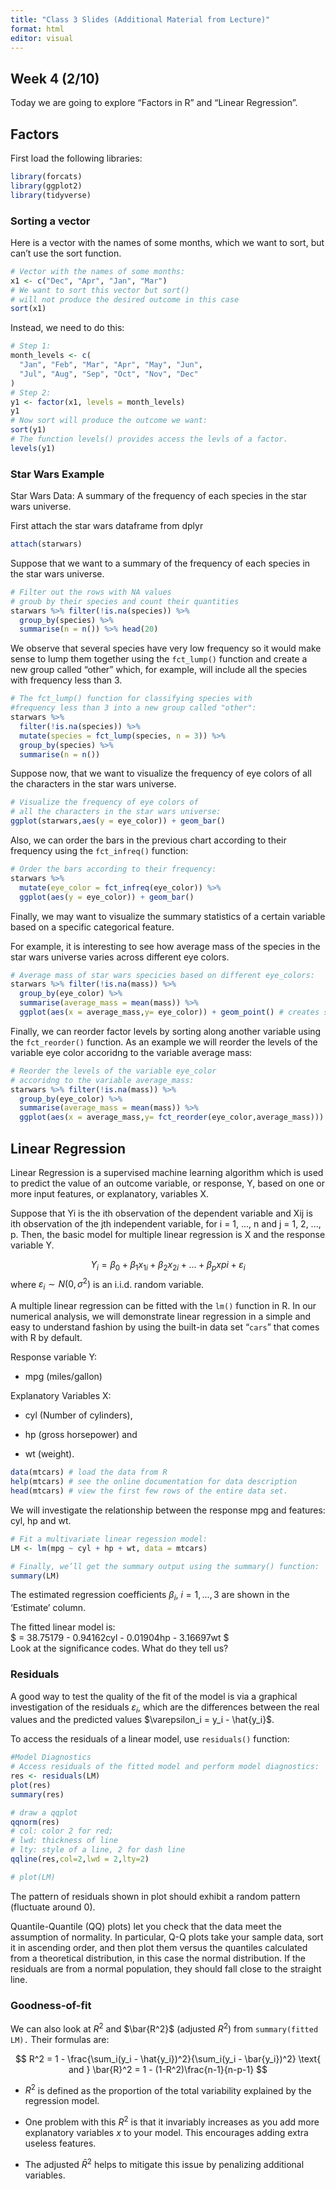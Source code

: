 ---
title: "Class 3 Slides (Additional Material from Lecture)"
format: html
editor: visual
---

## Week 4 (2/10)

Today we are going to explore "Factors in R" and "Linear Regression".

## Factors

First load the following libraries:

```{r}
library(forcats)   
library(ggplot2)
library(tidyverse)
```

### Sorting a vector

Here is a vector with the names of some months, which we want to sort, but can't use the sort function.

```{r}
# Vector with the names of some months:
x1 <- c("Dec", "Apr", "Jan", "Mar")
# We want to sort this vector but sort()
# will not produce the desired outcome in this case
sort(x1)
```

Instead, we need to do this:

```{r}
# Step 1:
month_levels <- c(
  "Jan", "Feb", "Mar", "Apr", "May", "Jun",
  "Jul", "Aug", "Sep", "Oct", "Nov", "Dec"
)
# Step 2:
y1 <- factor(x1, levels = month_levels)
y1
# Now sort will produce the outcome we want:
sort(y1)
# The function levels() provides access the levls of a factor.
levels(y1)
```

### Star Wars Example

Star Wars Data: A summary of the frequency of each species in the star wars universe.

First attach the star wars dataframe from dplyr

```{r}
attach(starwars)
```

Suppose that we want to a summary of the frequency of each species in the star wars universe.

```{r}
# Filter out the rows with NA values
# groub by their species and count their quantities 
starwars %>% filter(!is.na(species)) %>% 
  group_by(species) %>% 
  summarise(n = n()) %>% head(20)
```

We observe that several species have very low frequency so it would make sense to lump them together using the `fct_lump()` function and create a new group called "other" which, for example, will include all the species with frequency less than 3.

```{r}
# The fct_lump() function for classifying species with 
#frequency less than 3 into a new group called "other":
starwars %>%
  filter(!is.na(species)) %>%
  mutate(species = fct_lump(species, n = 3)) %>%
  group_by(species) %>% 
  summarise(n = n())
```

Suppose now, that we want to visualize the frequency of eye colors of all the characters in the star wars universe.

```{r}
# Visualize the frequency of eye colors of 
# all the characters in the star wars universe:
ggplot(starwars,aes(y = eye_color)) + geom_bar() 
```

Also, we can order the bars in the previous chart according to their frequency using the `fct_infreq()` function:

```{r}
# Order the bars according to their frequency:
starwars %>%
  mutate(eye_color = fct_infreq(eye_color)) %>%
  ggplot(aes(y = eye_color)) + geom_bar() 
```

Finally, we may want to visualize the summary statistics of a certain variable based on a specific categorical feature.

For example, it is interesting to see how average mass of the species in the star wars universe varies across different eye colors.

```{r}
# Average mass of star wars specicies based on different eye_colors:
starwars %>% filter(!is.na(mass)) %>% 
  group_by(eye_color) %>% 
  summarise(average_mass = mean(mass)) %>% 
  ggplot(aes(x = average_mass,y= eye_color)) + geom_point() # creates scatter plots
```

Finally, we can reorder factor levels by sorting along another variable using the `fct_reorder()` function. As an example we will reorder the levels of the variable eye color accoridng to the variable average mass:

```{r}
# Reorder the levels of the variable eye_color
# accoridng to the variable average_mass:
starwars %>% filter(!is.na(mass)) %>% 
  group_by(eye_color) %>% 
  summarise(average_mass = mean(mass)) %>% 
  ggplot(aes(x = average_mass,y= fct_reorder(eye_color,average_mass))) + geom_point()
```

## Linear Regression

Linear Regression is a supervised machine learning algorithm which is used to predict the value of an outcome variable, or response, Y, based on one or more input features, or explanatory, variables X.

Suppose that Yi is the ith observation of the dependent variable and Xij is ith observation of the jth independent variable, for i = 1, \..., n and j = 1, 2, \..., p. Then, the basic model for multiple linear regression is X and the response variable Y.

$$Y_i = \beta_0 + \beta_1x_{1i} + \beta_2x_{2i} + ... + \beta_px{pi}+\varepsilon_i$$ where $\varepsilon_i \sim N(0,\sigma^2)$ is an i.i.d. random variable.

A multiple linear regression can be fitted with the `lm()` function in R. In our numerical analysis, we will demonstrate linear regression in a simple and easy to understand fashion by using the built-in data set "`cars`" that comes with R by default.\

Response variable Y:

-   mpg (miles/gallon)\

Explanatory Variables X:

-   cyl (Number of cylinders),

-   hp (gross horsepower) and

-   wt (weight).

```{r}
data(mtcars) # load the data from R
help(mtcars) # see the online documentation for data description
head(mtcars) # view the first few rows of the entire data set.
```

We will investigate the relationship between the response mpg and features: cyl, hp and wt.

```{r}
# Fit a multivariate linear regession model:
LM <- lm(mpg ~ cyl + hp + wt, data = mtcars)

# Finally, we’ll get the summary output using the summary() function:
summary(LM)

```

The estimated regression coefficients $\beta_i$, $i = 1,...,3$ are shown in the 'Estimate' column.

The fitted linear model is:\
\$\hat{mpg} = 38.75179 - 0.94162cyl - 0.01904hp - 3.16697wt \$\
Look at the significance codes. What do they tell us?

### Residuals

A good way to test the quality of the fit of the model is via a graphical investigation of the residuals $\varepsilon_i$, which are the differences between the real values and the predicted values $\varepsilon_i = y_i - \hat{y_i}$.

To access the residuals of a linear model, use `residuals()` function:

```{r}
#Model Diagnostics
# Access residuals of the fitted model and perform model diagnostics:
res <- residuals(LM)
plot(res)
summary(res)

# draw a qqplot
qqnorm(res)
# col: color 2 for red; 
# lwd: thickness of line
# lty: style of a line, 2 for dash line
qqline(res,col=2,lwd = 2,lty=2)

# plot(LM)
```

The pattern of residuals shown in plot should exhibit a random pattern (fluctuate around 0).

Quantile-Quantile (QQ) plots) let you check that the data meet the assumption of normality. In particular, Q-Q plots take your sample data, sort it in ascending order, and then plot them versus the quantiles calculated from a theoretical distribution, in this case the normal distribution. If the residuals are from a normal population, they should fall close to the straight line.

### Goodness-of-fit

We can also look at $R^2$ and $\bar{R^2}$ (adjusted $R^2$) from `summary(fitted LM).` Their formulas are:

$$
R^2 = 1 - \frac{\sum_i(y_i - \hat{y_i})^2}{\sum_i(y_i - \bar{y_i})^2} \text{   and   } \bar{R}^2 = 1 - (1-R^2)\frac{n-1}{n-p-1}
$$

-   $R^2$ is defined as the proportion of the total variability explained by the regression model.

-   One problem with this $R^2$ is that it invariably increases as you add more explanatory variables $x$ to your model. This encourages adding extra useless features.

-   The adjusted $\bar{R}^2$ helps to mitigate this issue by penalizing additional variables.
